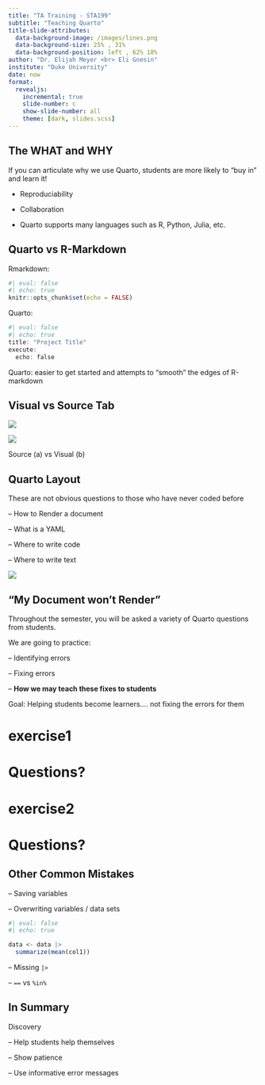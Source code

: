 ```yaml
---
title: "TA Training - STA199"
subtitle: "Teaching Quarto"
title-slide-attributes:
  data-background-image: /images/lines.png
  data-background-size: 25% , 31%
  data-background-position: left , 62% 18% 
author: "Dr. Elijah Meyer <br> Eli Gnesin"
institute: "Duke University"
date: now
format: 
  revealjs:
    incremental: true 
    slide-number: c
    show-slide-number: all
    theme: [dark, slides.scss]
---
```


## The WHAT and WHY 

If you can articulate why we use Quarto, students are more likely to "buy in" and learn it!

- Reproduciability 

- Collaboration 

- Quarto supports many languages such as R, Python, Julia, etc. 


## Quarto vs R-Markdown 

Rmarkdown:

```r
#| eval: false
#| echo: true
knitr::opts_chunk$set(echo = FALSE)  
```

Quarto:

```r
#| eval: false
#| echo: true
title: "Project Title" 
execute:
  echo: false

```

Quarto: easier to get started and attempts to "smooth" the edges of R-markdown

## Visual vs Source Tab

::: {#fig-R2 layout-ncol="2"}
![](images/source2.png){#fig-s}

![](images/visual2.png){#fig-v}

Source (a) vs Visual (b)
:::

## Quarto Layout{.smaller}

These are not obvious questions to those who have never coded before

-- How to Render a document 

-- What is a YAML

-- Where to write code

-- Where to write text 

![](images/quarto2.png){fig-align="center"}


## "My Document won't Render"

Throughout the semester, you will be asked a variety of Quarto questions from students.

We are going to practice: 

-- Identifying errors 

-- Fixing errors 

-- **How we may teach these fixes to students**

Goal: Helping students become learners.... not fixing the errors for them 

# exercise1 

# Questions?

# exercise2 

# Questions?

## Other Common Mistakes 

-- Saving variables

-- Overwriting variables / data sets 

```r
#| eval: false
#| echo: true

data <- data |>
  summarize(mean(col1))

```

-- Missing `|>`

-- `==` vs `%in%`

## In Summary 

Discovery 

-- Help students help themselves 

-- Show patience

-- Use informative error messages
